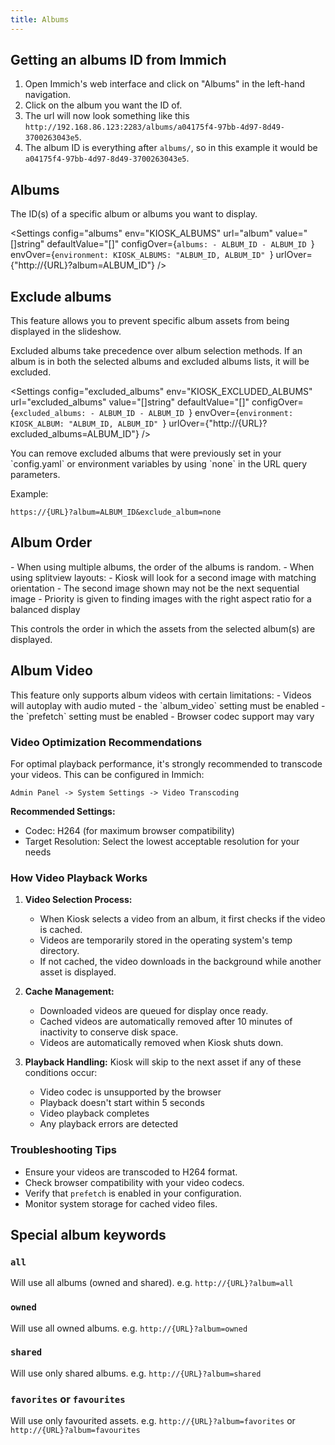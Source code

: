 ```yaml
---
title: Albums
---
```



## Getting an albums ID from Immich
1. Open Immich's web interface and click on "Albums" in the left-hand navigation.
2. Click on the album you want the ID of.
3. The url will now look something like this `http://192.168.86.123:2283/albums/a04175f4-97bb-4d97-8d49-3700263043e5`.
4. The album ID is everything after `albums/`, so in this example it would be `a04175f4-97bb-4d97-8d49-3700263043e5`.

## Albums

The ID(s) of a specific album or albums you want to display.

<Settings
    config="albums"
    env="KIOSK_ALBUMS"
    url="album"
    value="[]string"
    defaultValue="[]"
    configOver={`albums:
    - ALBUM_ID
    - ALBUM_ID
    `}
    envOver={`environment:
    KIOSK_ALBUMS: "ALBUM_ID, ALBUM_ID"
    `}
    urlOver={"http://{URL}?album=ALBUM_ID"}
/>


## Exclude albums

This feature allows you to prevent specific album assets from being displayed in the slideshow.

<Aside type="note">
Excluded albums take precedence over album selection methods. If an album is in both the selected albums and excluded albums lists, it will be excluded.
</Aside>

<Settings
    config="excluded_albums"
    env="KIOSK_EXCLUDED_ALBUMS"
    url="excluded_albums"
    value="[]string"
    defaultValue="[]"
    configOver={`excluded_albums:
    - ALBUM_ID
    - ALBUM_ID
    `}
    envOver={`environment:
    KIOSK_ALBUM: "ALBUM_ID, ALBUM_ID"
    `}
    urlOver={"http://{URL}?excluded_albums=ALBUM_ID"}
/>

<Aside type="tip">
You can remove excluded albums that were previously set in your `config.yaml` or environment variables by using `none` in the URL query parameters.

Example:
```http
https://{URL}?album=ALBUM_ID&exclude_album=none
```
</Aside>

## Album Order

<Aside type="note">
- When using multiple albums, the order of the albums is random.
- When using splitview layouts:
  - Kiosk will look for a second image with matching orientation
  - The second image shown may not be the next sequential image
  - Priority is given to finding images with the right aspect ratio for a balanced display
</Aside>

This controls the order in which the assets from the selected album(s) are displayed.

<Settings
    config="album_order"
    env="KIOSK_ALBUM_ORDER"
    url="album_order"
    value="random | newest | oldest"
    defaultValue="random"
/>

## Album Video

<Aside type="caution">
This feature only supports album videos with certain limitations:
- Videos will autoplay with audio muted
- the `album_video` setting must be enabled
- the `prefetch` setting must be enabled
- Browser codec support may vary
</Aside>

<Settings
    config="album_video"
    env="KIOSK_ALBUM_VIDEO"
    url="album_video"
    value="bool"
    defaultValue="false"
/>


### Video Optimization Recommendations

For optimal playback performance, it's strongly recommended to transcode your videos. This can be configured in Immich:
```
Admin Panel -> System Settings -> Video Transcoding
```

**Recommended Settings:**
- Codec: H264 (for maximum browser compatibility)
- Target Resolution: Select the lowest acceptable resolution for your needs

### How Video Playback Works

1. **Video Selection Process:**
   - When Kiosk selects a video from an album, it first checks if the video is cached.
   - Videos are temporarily stored in the operating system's temp directory.
   - If not cached, the video downloads in the background while another asset is displayed.

2. **Cache Management:**
   - Downloaded videos are queued for display once ready.
   - Cached videos are automatically removed after 10 minutes of inactivity to conserve disk space.
   - Videos are automatically removed when Kiosk shuts down.

3. **Playback Handling:**
   Kiosk will skip to the next asset if any of these conditions occur:
   - Video codec is unsupported by the browser
   - Playback doesn't start within 5 seconds
   - Video playback completes
   - Any playback errors are detected

### Troubleshooting Tips
- Ensure your videos are transcoded to H264 format.
- Check browser compatibility with your video codecs.
- Verify that `prefetch` is enabled in your configuration.
- Monitor system storage for cached video files.

## Special album keywords

### ` all `
Will use all albums (owned and shared).
e.g. `http://{URL}?album=all`

### ` owned `
Will use all owned albums.
e.g. `http://{URL}?album=owned`

### ` shared `
Will use only shared albums.
e.g. `http://{URL}?album=shared`

###  ` favorites ` or ` favourites `
Will use only favourited assets.
e.g. `http://{URL}?album=favorites` or `http://{URL}?album=favourites`
